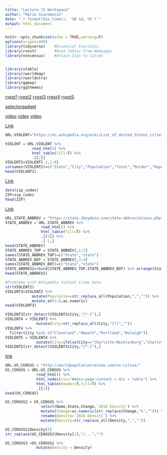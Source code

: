 ```yaml
---
title: "Lecture 15 Workspace"
author: "Mario Giacomazzo"
date: "`r format(Sys.time(), '%B %d, %Y')`"
output: html_document
---
```


```r
knitr::opts_chunk$set(echo = TRUE,warning=F)
options(scipen=999)
library(tidyverse)    #Essential Functions
library(rvest)        #Read Tables From Webpages
library(noncensus)    #Attach Zips to Cities


library(xtable)
library(rworldmap)
library(rworldxtra)
library(ggmap)
library(ggthemes)

```

[rvest1](http://blog.corynissen.com/2015/01/using-rvest-to-scrape-html-table.html)
[rvest2](https://blog.rstudio.com/2014/11/24/rvest-easy-web-scraping-with-r/)
[rvest3](http://categitau.com/using-rvest-to-scrape-data-from-wikipedia/)
[rvest4](https://stat4701.github.io/edav/2015/04/02/rvest_tutorial/)
[rvest5](https://www.analyticsvidhya.com/blog/2017/03/beginners-guide-on-web-scraping-in-r-using-rvest-with-hands-on-knowledge/)

[selectorgadget](https://selectorgadget.com/)

[video](https://www.youtube.com/watch?v=4IYfYx4yoAI)
[video](https://www.youtube.com/watch?v=9ATgpE0yTxA)
[video](https://www.youtube.com/watch?v=gSbuwYdNYLM)



[Link](https://en.wikipedia.org/wiki/List_of_United_States_cities_by_crime_rate#Crime_rates_per_100.2C000_people_.282012.29)
```r
URL.VIOLENT="https://en.wikipedia.org/wiki/List_of_United_States_cities_by_crime_rate#Crime_rates_per_100.2C000_people_.282012.29"

VIOLENT = URL.VIOLENT %>%
            read_html() %>%
            html_table(fill=T) %>%
            .[[2]]
VIOLENT2=VIOLENT[-1,1:8]
colnames(VIOLENT2)=c("State","City","Population","Total","Murder","Rape","Robbery","Assault")
head(VIOLENT2)
```

[Link](https://cran.r-project.org/web/packages/noncensus/noncensus.pdf)
```r
data(zip_codes)
ZIP=zip_codes
head(ZIP)
```

[Link](https://state.1keydata.com/state-abbreviations.php)
```r
URL.STATE_ABBREV = "https://state.1keydata.com/state-abbreviations.php"
STATE_ABBREV = URL.STATE_ABBREV %>%
                read_html() %>%
                html_table(fill=T) %>%
                .[[3]] %>%
                .[-1,]
head(STATE_ABBREV)
STATE_ABBREV_TOP = STATE_ABBREV[,1:2]
names(STATE_ABBREV_TOP)=c("State","state")
STATE_ABBREV_BOT = STATE_ABBREV[,3:4]
names(STATE_ABBREV_BOT)=c("State","state")
STATE_ABBREV2=rbind(STATE_ABBREV_TOP,STATE_ABBREV_BOT) %>% arrange(State)
head(STATE_ABBREV2)
```


```r
#Problems with Wikipedia Violent Crime Data
str(VIOLENT2)
VIOLENT3=VIOLENT2 %>%
            mutate(Population=str_replace_all(Population,",","")) %>%
            mutate_at(3:8,as.numeric)
head(VIOLENT3)

VIOLENT3[str_detect(VIOLENT3$City,"[*-]"),]
VIOLENT4 = VIOLENT3 %>%
              mutate(City=str_replace_all(City,"[*]",""))
VIOLENT4 %>%
  filter(City %in% c("Cleveland","Newark","Portland","Raleigh"))
VIOLENT5 = VIOLENT4 %>% 
              mutate(City=ifelse(City=="Charlotte-Mecklenburg","Charlotte",City))
VIOLENT5[str_detect(VIOLENT3$City,"[*-]"),]
```

[link](http://worldpopulationreview.com/us-cities/)
```r
URL.US_CENSUS = "http://worldpopulationreview.com/us-cities/"
US_CENSUS = URL.US_CENSUS %>%
              read_html() %>%
              html_nodes(css="#main-page-content > div > table") %>%
              html_table(header=T,fill=T) %>%
              .[[1]]
head(US_CENSUS)
```

```r
US_CENSUS2 = US_CENSUS %>%
                select(Name,State,Change,`2018 Density`) %>%
                mutate(Change=as.numeric(str_replace(Change,"%",""))) %>%
                rename(Density=`2018 Density`) %>%
                mutate(Density=str_replace_all(Density,",","")) 

US_CENSUS2$Density[1]              
str_replace(US_CENSUS2$Density[1],"/...","")

US_CENSUS3 =US_CENSUS2 %>%
              mutate(Density = Density)
```






